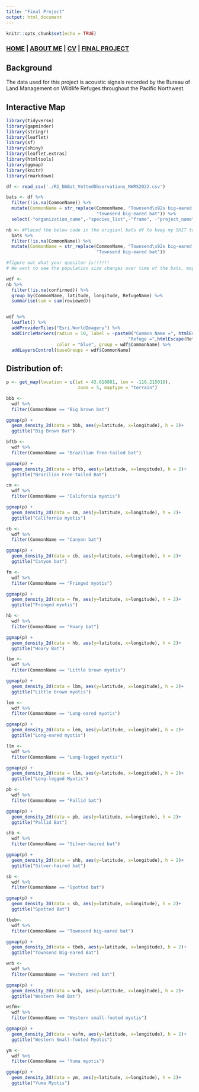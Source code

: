 ```yaml
---
title: "Final Project"
output: html_document
---
```


```r
knitr::opts_chunk$set(echo = TRUE)
```

### [HOME](https://chandlerhaut.github.io/) | [ABOUT ME](https://chandlerhaut.github.io/about_me/) | [CV](https://chandlerhaut.github.io/about_me/CV.pdf) | [FINAL PROJECT](https://chandlerhaut.github.io/Final_Project/)

## Background

The data used for this project is acoustic signals recorded by the Bureau of Land Management on Wildlife Refuges throughout the Pacific Northwest. 

## Interactive Map

```r

library(tidyverse)
library(gapminder)
library(stringr)
library(leaflet)
library(sf)
library(shiny)
library(leaflet.extras)
library(htmltools)
library(ggmap)
library(knitr)
library(rmarkdown)

df <- read_csv('./R1_NABat_VettedObservations_NWRS2022.csv')

bats <- df %>% 
  filter(!is.na(CommonName)) %>% 
  mutate(CommonName = str_replace(CommonName, "Townsend\x92s big-eared bat", 
                                  "Townsend big-eared bat")) %>% 
  select(-"organization_name",-"species_list",-"frame", -"project_name")

nb <- #Placed the below code in the origianl bats df to keep my SHIT together
  bats %>% 
  filter(!is.na(CommonName)) %>% 
  mutate(CommonName = str_replace(CommonName, "Townsend\x92s big-eared bat", 
                                  "Townsend big-eared bat"))

#figure out what your quesiton is!!!!!!
# We want to see the population size changes over time of the bats, maybe use the animate

wdf <- 
nb %>% 
  filter(!is.na(confirmed)) %>% 
  group_by(CommonName, latitude, longitude, RefugeName) %>% 
  summarise(sum = sum(reviewed))


wdf %>% 
  leaflet() %>% 
  addProviderTiles("Esri.WorldImagery") %>% 
  addCircleMarkers(radius = 10, label = ~paste0("Common Name =", htmlEscape(CommonName),
                                              "Refuge =",htmlEscape(RefugeName)),
                   color = "blue", group = wdf$CommonName) %>% 
  addLayersControl(baseGroups = wdf$CommonName)
```

## Distribution of: 

```r
p <- get_map(location = c(lat = 43.618881, lon = -116.215019), 
                           zoom = 5, maptype = "terrain")


```



```r
bbb <- 
  wdf %>% 
  filter(CommonName == "Big brown bat")

ggmap(p) +
  geom_density_2d(data = bbb, aes(y=latitude, x=longitude), h = 2)+
  ggtitle("Big Brown Bat")

bftb <- 
  wdf %>% 
  filter(CommonName == "Brazilian free-tailed bat")

ggmap(p) +
  geom_density_2d(data = bftb, aes(y=latitude, x=longitude), h = 2)+
  ggtitle("Brazilian Free-tailed Bat")

cm <- 
  wdf %>% 
  filter(CommonName == "California myotis")

ggmap(p) +
  geom_density_2d(data = cm, aes(y=latitude, x=longitude), h = 2)+
  ggtitle("California myotis")

cb <- 
  wdf %>% 
  filter(CommonName == "Canyon bat") 

ggmap(p) +
  geom_density_2d(data = cb, aes(y=latitude, x=longitude), h = 2)+
  ggtitle("Canyon bat")

fm <- 
  wdf %>% 
  filter(CommonName == "Fringed myotis")

ggmap(p) +
  geom_density_2d(data = fm, aes(y=latitude, x=longitude), h = 2)+
  ggtitle("Fringed myotis")

hb <- 
  wdf %>% 
  filter(CommonName == "Hoary bat")

ggmap(p) +
  geom_density_2d(data = hb, aes(y=latitude, x=longitude), h = 2)+
  ggtitle("Hoary Bat")

lbm <- 
  wdf %>% 
  filter(CommonName == "Little brown myotis")

ggmap(p) +
  geom_density_2d(data = lbm, aes(y=latitude, x=longitude), h = 2)+
  ggtitle("Little brown myotis")

lem <- 
  wdf %>% 
  filter(CommonName == "Long-eared myotis") 

ggmap(p) +
  geom_density_2d(data = lem, aes(y=latitude, x=longitude), h = 2)+
  ggtitle("Long-eared myotis")

llm <- 
  wdf %>% 
  filter(CommonName == "Long-legged myotis") 

ggmap(p) +
  geom_density_2d(data = llm, aes(y=latitude, x=longitude), h = 2)+
  ggtitle("Long-legged Myotis")

pb <- 
  wdf %>% 
  filter(CommonName == "Pallid bat") 

ggmap(p) +
  geom_density_2d(data = pb, aes(y=latitude, x=longitude), h = 2)+
  ggtitle("Pallid Bat")

shb <- 
  wdf %>% 
  filter(CommonName == "Silver-haired bat") 

ggmap(p) +
  geom_density_2d(data = shb, aes(y=latitude, x=longitude), h = 2)+
  ggtitle("Silver-haired bat")

sb <- 
  wdf %>% 
  filter(CommonName == "Spotted bat") 

ggmap(p) +
  geom_density_2d(data = sb, aes(y=latitude, x=longitude), h = 2)+
  ggtitle("Spotted Bat")

tbeb<- 
  wdf %>% 
  filter(CommonName == "Townsend big-eared bat") 

ggmap(p) +
  geom_density_2d(data = tbeb, aes(y=latitude, x=longitude), h = 2)+
  ggtitle("Townsend Big-eared Bat")

wrb <- 
  wdf %>% 
  filter(CommonName == "Western red bat") 

ggmap(p) +
  geom_density_2d(data = wrb, aes(y=latitude, x=longitude), h = 2)+
  ggtitle("Western Red Bat")

wsfm<- 
  wdf %>% 
  filter(CommonName == "Western small-footed myotis") 

ggmap(p) +
  geom_density_2d(data = wsfm, aes(y=latitude, x=longitude), h = 2)+
  ggtitle("Western Small-footed Myotis")

ym <- 
  wdf %>% 
  filter(CommonName == "Yuma myotis") 

ggmap(p) +
  geom_density_2d(data = ym, aes(y=latitude, x=longitude), h = 2)+
  ggtitle("Yuma Myotis")
```




